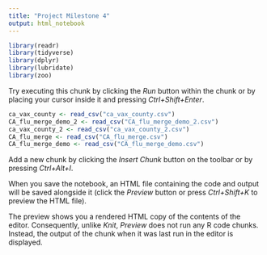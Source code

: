 ```yaml
---
title: "Project Milestone 4"
output: html_notebook
---
```


```r
library(readr)
library(tidyverse)
library(dplyr)
library(lubridate)
library(zoo)
```

Try executing this chunk by clicking the *Run* button within the chunk or by placing your cursor inside it and pressing *Ctrl+Shift+Enter*. 

```r
ca_vax_county <- read_csv("ca_vax_county.csv")
CA_flu_merge_demo_2 <- read_csv("CA_flu_merge_demo_2.csv")
ca_vax_county_2 <- read_csv("ca_vax_county_2.csv")
CA_flu_merge <- read_csv("CA_flu_merge.csv")
CA_flu_merge_demo <- read_csv("CA_flu_merge_demo.csv")
```

Add a new chunk by clicking the *Insert Chunk* button on the toolbar or by pressing *Ctrl+Alt+I*.

When you save the notebook, an HTML file containing the code and output will be saved alongside it (click the *Preview* button or press *Ctrl+Shift+K* to preview the HTML file).

The preview shows you a rendered HTML copy of the contents of the editor. Consequently, unlike *Knit*, *Preview* does not run any R code chunks. Instead, the output of the chunk when it was last run in the editor is displayed.
